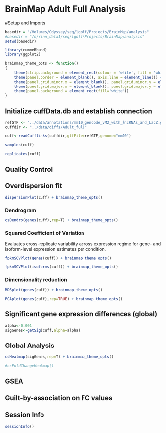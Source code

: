 BrainMap Adult Full Analysis
=====================================

#Setup and Imports
```r
basedir = "/Volumes/Odyssey/seq/lgoff/Projects/BrainMap/analysis"
#basedir = "/n/rinn_data1/seq/lgoff/Projects/BrainMap/analysis"
setwd(basedir)
```

```r
library(cummeRbund)
library(ggplot2)

brainmap_theme_opts <- function()
{
    theme(strip.background = element_rect(colour = 'white', fill = 'white')) +
    theme(panel.border = element_blank(), axis.line = element_line()) +
    theme(panel.grid.minor.x = element_blank(), panel.grid.minor.y = element_blank()) +
    theme(panel.grid.major.x = element_blank(), panel.grid.major.y = element_blank()) + 
    theme(panel.background = element_rect(fill='white'))
}
```

## Initialize cuffData.db and establish connection
```r
refGTF <- "../data/annotations/mm10_gencode_vM2_with_lncRNAs_and_LacZ.gtf"
cuffdir <- "../data/diffs/Adult_full"

cuff<-readCufflinks(cuffdir,gtfFile=refGTF,genome="mm10")

samples(cuff)

replicates(cuff)
```

## Quality Control

## Overdispersion fit
```r
dispersionPlot(cuff) + brainmap_theme_opts()
```


### Dendrogram
```r
csDendro(genes(cuff),rep=T) + brainmap_theme_opts()
```

### Squared Coefficient of Variation
Evaluates cross-replicate variability across expression regime for gene- and isoform-level expression estimates per condition.
```r
fpkmSCVPlot(genes(cuff)) + brainmap_theme_opts()

fpkmSCVPlot(isoforms(cuff)) + brainmap_theme_opts()
```

### Dimensionality reduction

```r
MDSplot(genes(cuff)) + brainmap_theme_opts()

PCAplot(genes(cuff),rep=TRUE) + brainmap_theme_opts()
```

## Significant gene expression differences (global)
```r
alpha<-0.001
sigGenes<-getSig(cuff,alpha=alpha)
```


## Global Analysis
```r
csHeatmap(sigGenes,rep=T) + brainmap_theme_opts()

#csFoldChangeHeatmap()
```


## GSEA

## Guilt-by-association on FC values


## Session Info
```r
sessionInfo()
```


